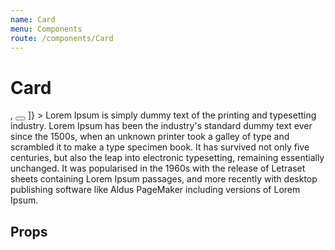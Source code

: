 ```yaml
---
name: Card
menu: Components
route: /components/Card
---
```



# Card

<Playground>
    <Card
        title="Titulo"
        actions={[
            <Button icon="edit" key={1}></Button>,
            <Button icon="delete" danger key={2}></Button>
        ]}
    >
        Lorem Ipsum is simply dummy text of the printing and typesetting industry. Lorem Ipsum has been the industry's standard dummy text ever since the 1500s, when an unknown printer took a galley of type and scrambled it to make a type specimen book. It has survived not only five centuries, but also the leap into electronic typesetting, remaining essentially unchanged. It was popularised in the 1960s with the release of Letraset sheets containing Lorem Ipsum passages, and more recently with desktop publishing software like Aldus PageMaker including versions of Lorem Ipsum.
    </Card>
</Playground>

## Props

<Props of={Card} />
